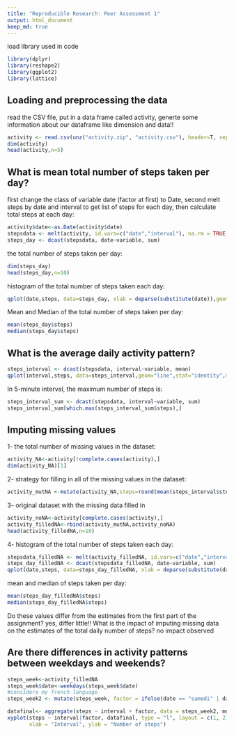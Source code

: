 ```yaml
---
title: "Reproducible Research: Peer Assessment 1"
output: html_document
keep_md: true
---
```

load library used in code
```r
library(dplyr)
library(reshape2)
library(ggplot2)
library(lattice)

```

## Loading and preprocessing the data

read the CSV file, put in a data frame called activity, generte some information about our dataframe like dimension and data!!

```r
activity <- read.csv(unz("activity.zip", "activity.csv"), header=T, sep=",")
dim(activity)
head(activity,n=5)

```

## What is mean total number of steps taken per day?
first change the class of variable date (factor at first) to Date, second melt steps by date and interval to get list of steps for each day, then calculate total steps at each day:
```r
activity$date<-as.Date(activity$date)
stepsdata <- melt(activity, id.vars=c("date","interval"), na.rm = TRUE)
steps_day <- dcast(stepsdata, date~variable, sum)
```
the total number of steps taken per day:
```r
dim(steps_day)
head(steps_day,n=10)
```

histogram of the total number of steps taken each day:
```r
qplot(date,steps, data=steps_day, xlab = deparse(substitute(date)),geom="histogram",stat="identity",main ="Total Steps per day")

```

Mean and Median of the total number of steps taken per day:
```r
mean(steps_day$steps)
median(steps_day$steps)

```


## What is the average daily activity pattern?

```r
steps_interval <- dcast(stepsdata, interval~variable, mean)
qplot(interval,steps, data=steps_interval,geom="line",stat="identity",main ="Average number of steps taken per interval", xlab ="5-min interval")
```

In 5-minute interval,  the maximum number of steps is:
```r
steps_interval_sum <- dcast(stepsdata, interval~variable, sum)
steps_interval_sum[which.max(steps_interval_sum$steps),]
```


## Imputing missing values
1- the total number of missing values in the dataset:
```r
activity_NA<-activity[!complete.cases(activity),]
dim(activity_NA)[1]
```

2- strategy for filling in all of the missing values in the dataset:
```r
activity_mutNA <-mutate(activity_NA,steps=round(mean(steps_interval$steps)))
```

3- original dataset with the missing data filled in
```r
activity_noNA<-activity[complete.cases(activity),]
activity_filledNA<-rbind(activity_mutNA,activity_noNA)
head(activity_filledNA,n=10)
```

4- histogram of the total number of steps taken each day:
```r
stepsdata_filledNA <- melt(activity_filledNA, id.vars=c("date","interval"), na.rm = TRUE)
steps_day_filledNA <- dcast(stepsdata_filledNA, date~variable, sum)
qplot(date,steps, data=steps_day_filledNA, xlab = deparse(substitute(date)),geom="histogram",stat="identity",main ="Total Steps per day")
```

mean and median of steps taken per day:
```r
mean(steps_day_filledNA$steps)
median(steps_day_filledNA$steps)

```
Do these values differ from the estimates from the first part of the assignment? yes, differ little!!
What is the impact of imputing missing data on the estimates of the total daily number of steps? no impact observed

## Are there differences in activity patterns between weekdays and weekends?
```r
steps_week<-activity_filledNA
steps_week$date<-weekdays(steps_week$date)
#considere my french language
steps_week2 <- mutate(steps_week, factor = ifelse(date == "samedi" | date == "dimanche", "Weekend", "Weekday"))
```


```r
datafinal<- aggregate(steps ~ interval + factor, data = steps_week2, mean) 
xyplot(steps ~ interval|factor, datafinal, type = "l", layout = c(1, 2), 
       xlab = "Interval", ylab = "Number of steps")

```

